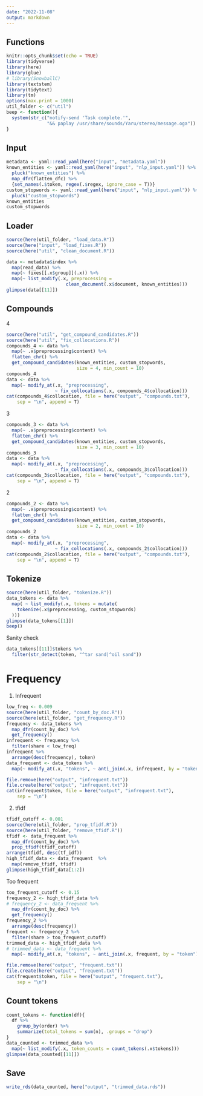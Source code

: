 ```yaml
---
date: "2022-11-08"
output: markdown
---
```


## Functions

```r
knitr::opts_chunk$set(echo = TRUE)
library(tidyverse)
library(here)
library(glue)
# library(SnowballC)
library(textstem)
library(tidytext)
library(tm)
options(max.print = 1000)
util_folder <- c("util")
beep <- function(){
  system(str_c("notify-send 'Task complete.'",
               "&& paplay /usr/share/sounds/Yaru/stereo/message.oga"))
}
```

## Input

```r
metadata <- yaml::read_yaml(here("input", "metadata.yaml"))
known_entities <- yaml::read_yaml(here("input", "nlp_input.yaml")) %>%
  pluck("known_entities") %>%
  map_dfr(flatten_dfc) %>%
  {set_names(.$token, regex(.$regex, ignore_case = T))}
custom_stopwords <- yaml::read_yaml(here("input", "nlp_input.yaml")) %>%
  pluck("custom_stopwords")
known_entities
custom_stopwords
```

## Loader

```r
source(here(util_folder, "load_data.R"))
source(here("input", "load_fixes.R"))
source(here("util", "clean_document.R"))

data <- metadata$index %>%
  map(read_data) %>%
  map(~ fixes[[.x$group]](.x)) %>%
  map(~ list_modify(.x, preprocessing = 
                      clean_document(.x$document, known_entities)))
glimpse(data[[11]])
```

## Compounds

4

```r
source(here("util", "get_compound_candidates.R"))
source(here("util", "fix_collocations.R"))
compounds_4 <- data %>%
  map(~ .x$preprocessing$content) %>%
  flatten_chr() %>%
  get_compound_candidates(known_entities, custom_stopwords, 
                          size = 4, min_count = 10)
compounds_4
data <- data %>%
  map(~ modify_at(.x, "preprocessing",
                  ~ fix_collocations(.x, compounds_4$collocation)))
cat(compounds_4$collocation, file = here("output", "compounds.txt"),
    sep = "\n", append = T)
```

3

```r
compounds_3 <- data %>%
  map(~ .x$preprocessing$content) %>%
  flatten_chr() %>%
  get_compound_candidates(known_entities, custom_stopwords, 
                          size = 3, min_count = 10)
compounds_3
data <- data %>%
  map(~ modify_at(.x, "preprocessing",
                  ~ fix_collocations(.x, compounds_3$collocation)))
cat(compounds_3$collocation, file = here("output", "compounds.txt"),
    sep = "\n", append = T)
```

2

```r
compounds_2 <- data %>%
  map(~ .x$preprocessing$content) %>%
  flatten_chr() %>%
  get_compound_candidates(known_entities, custom_stopwords, 
                          size = 2, min_count = 10)
compounds_2
data <- data %>%
  map(~ modify_at(.x, "preprocessing",
                  ~ fix_collocations(.x, compounds_2$collocation)))
cat(compounds_2$collocation, file = here("output", "compounds.txt"),
    sep = "\n", append = T)
```

## Tokenize

```r
source(here(util_folder, "tokenize.R"))
data_tokens <- data %>%
  map( ~ list_modify(.x, tokens = mutate(
    tokenize(.x$preprocessing, custom_stopwords)
  )))
glimpse(data_tokens[[1]])
beep()
```

Sanity check

```r
data_tokens[[11]]$tokens %>%
  filter(str_detect(token, "^tar sand|^oil sand"))
```

# Frequency

1. Infrequent

```r
low_freq <- 0.009
source(here(util_folder, "count_by_doc.R"))
source(here(util_folder, "get_frequency.R"))
frequency <- data_tokens %>%
  map_dfr(count_by_doc) %>%
  get_frequency()
infrequent <- frequency %>%
  filter(share < low_freq)
infrequent %>%
  arrange(desc(frequency), token)
data_frequent <- data_tokens %>%
  map(~ modify_at(.x, "tokens", ~ anti_join(.x, infrequent, by = "token")))

file.remove(here("output", "infrequent.txt"))
file.create(here("output", "infrequent.txt"))
cat(infrequent$token, file = here("output", "infrequent.txt"),
    sep = "\n")
```

2. tfidf 

```r
tfidf_cutoff <- 0.001
source(here(util_folder, "prop_tfidf.R"))
source(here(util_folder, "remove_tfidf.R"))
tfidf <- data_frequent %>%
  map_dfr(count_by_doc) %>%
  prop_tfidf(tfidf_cutoff)
arrange(tfidf, desc(tf_idf))
high_tfidf_data <- data_frequent  %>%
  map(remove_tfidf, tfidf)
glimpse(high_tfidf_data[1:2])
```

Too frequent

```r
too_frequent_cutoff <- 0.15
frequency_2 <- high_tfidf_data %>%
# frequency_2 <- data_frequent %>%
  map_dfr(count_by_doc) %>%
  get_frequency()
frequency_2 %>%
  arrange(desc(frequency))
frequent <- frequency_2 %>%
  filter(share > too_frequent_cutoff)
trimmed_data <- high_tfidf_data %>%
# trimmed_data <- data_frequent %>%
  map(~ modify_at(.x, "tokens", ~ anti_join(.x, frequent, by = "token")))

file.remove(here("output", "frequent.txt"))
file.create(here("output", "frequent.txt"))
cat(frequent$token, file = here("output", "frequent.txt"),
    sep = "\n")
```

## Count tokens

```r
count_tokens <- function(df){
  df %>%
    group_by(order) %>%
    summarize(total_tokens = sum(n), .groups = "drop")
}
data_counted <- trimmed_data %>%
  map(~ list_modify(.x, token_counts = count_tokens(.x$tokens)))
glimpse(data_counted[[11]])
```

## Save

```r
write_rds(data_counted, here("output", "trimmed_data.rds"))
```
